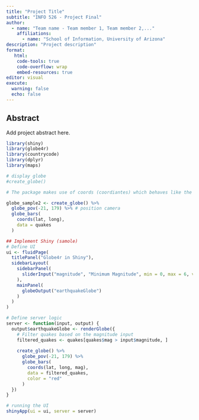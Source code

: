 ```yaml
---
title: "Project Title"
subtitle: "INFO 526 - Project Final"
author: 
  - name: "Team name - Team member 1, Team member 2,..."
    affiliations:
      - name: "School of Information, University of Arizona"
description: "Project description"
format:
   html:
    code-tools: true
    code-overflow: wrap
    embed-resources: true
editor: visual
execute:
  warning: false
  echo: false
---
```


## Abstract

Add project abstract here.

```r
library(shiny)
library(globe4r)
library(countrycode)
library(dplyr)
library(maps)

# display globe
#create_globe()

# The package makes use of coords (coordiantes) which behaves like the aes function in ggplot2.

globe_sample2 <- create_globe() %>% 
  globe_pov(-21, 179) %>% # position camera
  globe_bars(
    coords(lat, long), 
    data = quakes
  )

## Implement Shiny (samole)
# Define UI
ui <- fluidPage(
  titlePanel("Globe4r in Shiny"),
  sidebarLayout(
    sidebarPanel(
      sliderInput("magnitude", "Minimum Magnitude", min = 0, max = 6, value = 4.5)
    ),
    mainPanel(
      globeOutput("earthquakeGlobe")
    )
  )
)

# Define server logic
server <- function(input, output) {
  output$earthquakeGlobe <- renderGlobe({
    # Filter quakes based on the magnitude input
    filtered_quakes <- quakes[quakes$mag > input$magnitude, ]
    
    create_globe() %>%
      globe_pov(-21, 179) %>%
      globe_bars(
        coords(lat, long, mag), 
        data = filtered_quakes,
        color = "red"
      )
  })
}

# running the UI
shinyApp(ui = ui, server = server)
```
